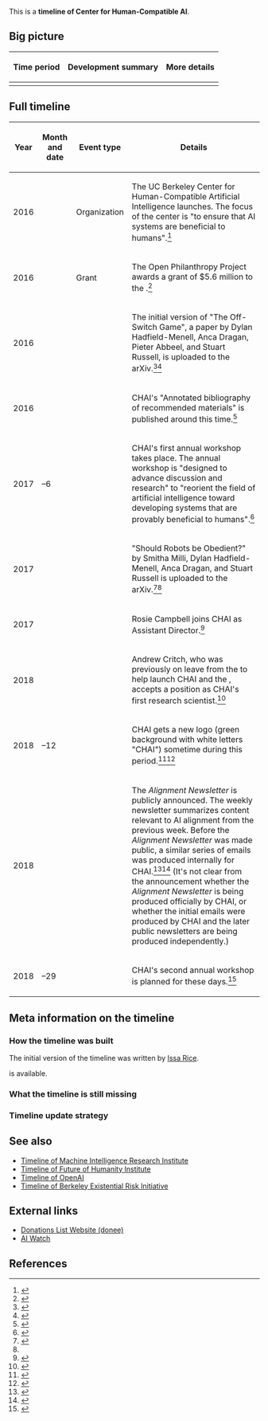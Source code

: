This is a '''timeline of Center for Human-Compatible AI'''.

==Big picture==

{| class="wikitable"
! Time period !! Development summary !! More details
|-
|}

==Full timeline==

{| class="sortable wikitable"
! Year !! Month and date !! Event type !! Details
|-
| 2016 || {{dts|August}} || Organization || The UC Berkeley Center for Human-Compatible Artificial Intelligence launches. The focus of the center is "to ensure that AI systems are beneficial to humans".<ref>{{cite web |url=http://news.berkeley.edu/2016/08/29/center-for-human-compatible-artificial-intelligence/ |title=UC Berkeley launches Center for Human-Compatible Artificial Intelligence |date=August 29, 2016 |publisher=Berkeley News |accessdate=July 26, 2017}}</ref>
|-
| 2016 || {{dts|August}} || Grant || The Open Philanthropy Project awards a grant of $5.6 million to the {{w|Center for Human-Compatible AI}}.<ref name="donations-portal-open-phil-ai-risk">{{cite web |url=https://donations.vipulnaik.com/donor.php?donor=Open+Philanthropy+Project&cause_area_filter=AI+risk |title=Open Philanthropy Project donations made (filtered to cause areas matching AI risk) |accessdate=July 27, 2017}}</ref>
|-
| 2016 || {{dts|November 24}} || || The initial version of "The Off-Switch Game", a paper by Dylan Hadfield-Menell, Anca Dragan, Pieter Abbeel, and Stuart Russell, is uploaded to the arXiv.<ref>{{cite web |url=https://arxiv.org/abs/1611.08219 |title=[1611.08219] The Off-Switch Game |accessdate=February 9, 2018}}</ref><ref name="2018_ai_safety_lit_review">{{cite web |url=http://effective-altruism.com/ea/1iu/2018_ai_safety_literature_review_and_charity/ |title=2018 AI Safety Literature Review and Charity Comparison - Effective Altruism Forum |accessdate=February 9, 2018}}</ref>
|-
| 2016 || {{dts|December}} || || CHAI's "Annotated bibliography of recommended materials" is published around this time.<ref>{{cite web |url=http://humancompatible.ai/bibliography |title=Center for Human-Compatible AI |accessdate=February 9, 2018}}</ref>
|-
| 2017 || {{dts|May 5}}–6 || || CHAI's first annual workshop takes place. The annual workshop is "designed to advance discussion and research" to "reorient the field of artificial intelligence toward developing systems that are provably beneficial to humans".<ref>{{cite web |url=http://humancompatible.ai/workshop-2017/ |title=Center for Human-Compatible AI |accessdate=February 9, 2018 |archiveurl=https://archive.is/pXQ4q |archivedate=February 9, 2018 |dead-url=no}}</ref>
|-
| 2017 || {{dts|May 28}} || || "Should Robots be Obedient?" by Smitha Milli, Dylan Hadfield-Menell, Anca Dragan, and Stuart Russell is uploaded to the arXiv.<ref>{{cite web |url=https://arxiv.org/abs/1705.09990 |title=[1705.09990] Should Robots be Obedient? |accessdate=February 9, 2018}}</ref><ref name="2018_ai_safety_lit_review" />
|-
| 2017 || {{dts|October}} || || Rosie Campbell joins CHAI as Assistant Director.<ref>{{cite web |url=https://www.bbc.co.uk/rd/people/rosie-campbell?Type=Posts&Decade=All |title=Rosie Campbell - BBC R&D |accessdate=May 11, 2018 |archiveurl=https://archive.is/2o0RJ |archivedate=May 11, 2018 |dead-url=no |quote=Rosie left in October 2017 to take on the role of Assistant Director of the Center for Human-compatible AI at UC Berkeley, a research group which aims to ensure that artificially intelligent systems are provably beneficial to humans.}}</ref>
|-
| 2018 || {{Dts|March}} || || Andrew Critch, who was previously on leave from the {{W|Machine Intelligence Research Institute}} to help launch CHAI and the {{W|Berkeley Existential Risk Initiative}}, accepts a position as CHAI's first research scientist.<ref>{{cite web |url=https://intelligence.org/2018/03/25/march-2018-newsletter/ |title=March 2018 Newsletter - Machine Intelligence Research Institute |publisher=[[wikipedia:Machine Intelligence Research Institute|Machine Intelligence Research Institute]] |date=March 25, 2018 |first=Rob |last=Bensinger |accessdate=May 10, 2018 |quote=Andrew Critch, previously on leave from MIRI to help launch the Center for Human-Compatible AI and the Berkeley Existential Risk Initiative, has accepted a position as CHAI’s first research scientist. Critch will continue to work with and advise the MIRI team from his new academic home at UC Berkeley. Our congratulations to Critch!}}</ref>
|-
| 2018 || {{dts|April 4}}–12 || || CHAI gets a new logo (green background with white letters "CHAI") sometime during this period.<ref>{{cite web |url=http://humancompatible.ai/ |title=Center for Human-Compatible AI |accessdate=May 10, 2018 |archiveurl=https://web.archive.org/web/20180404185432/http://humancompatible.ai/ |archivedate=April 4, 2018 |dead-url=yes}}</ref><ref>{{cite web |url=http://humancompatible.ai/ |title=Center for Human-Compatible AI |accessdate=May 10, 2018 |archiveurl=https://web.archive.org/web/20180412000620/http://humancompatible.ai/ |archivedate=April 12, 2018 |dead-url=yes}}</ref>
|-
| 2018 || {{Dts|April 9}} || || The ''Alignment Newsletter'' is publicly announced. The weekly newsletter summarizes content relevant to AI alignment from the previous week. Before the ''Alignment Newsletter'' was made public, a similar series of emails was produced internally for CHAI.<ref>{{cite web |url=https://www.lesswrong.com/posts/RvysgkLAHvsjTZECW/announcing-the-alignment-newsletter |title=Announcing the Alignment Newsletter |date=April 9, 2018 |first=Rohin |last=Shah |accessdate=May 10, 2018 |publisher=[[wikipedia:LessWrong|LessWrong]]}}</ref><ref>{{cite web |url=http://rohinshah.com/alignment-newsletter/ |title=Alignment Newsletter |publisher=Rohin Shah |accessdate=May 10, 2018 |archiveurl=https://archive.is/Ouvf1 |archivedate=May 10, 2018 |dead-url=no}}</ref> (It's not clear from the announcement whether the ''Alignment Newsletter'' is being produced officially by CHAI, or whether the initial emails were produced by CHAI and the later public newsletters are being produced independently.)
|-
| 2018 || {{dts|April 28}}–29 || || CHAI's second annual workshop is planned for these days.<ref>{{cite web |url=http://humancompatible.ai/workshop-2018 |title=Center for Human-Compatible AI |accessdate=February 9, 2018 |archiveurl=https://archive.is/XcxCZ |archivedate=February 9, 2018 |dead-url=no}}</ref>
|}

==Meta information on the timeline==

===How the timeline was built===

The initial version of the timeline was written by [[User:Issa|Issa Rice]].

{{funding info}} is available.

===What the timeline is still missing===

===Timeline update strategy===

==See also==

* [[Timeline of Machine Intelligence Research Institute]]
* [[Timeline of Future of Humanity Institute]]
* [[Timeline of OpenAI]]
* [[Timeline of Berkeley Existential Risk Initiative]]

==External links==

* [https://donations.vipulnaik.com/donee.php?donee=Center+for+Human-Compatible+AI Donations List Website (donee)]
* [https://aiwatch.issarice.com/?organization=Center+for+Human-Compatible+AI AI Watch]

==References==

{{Reflist|30em}}
